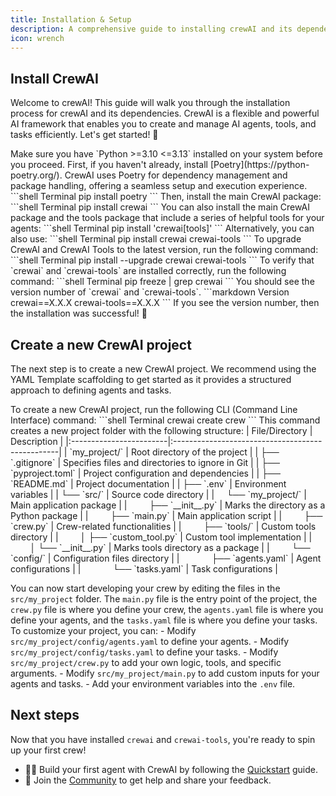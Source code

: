 ```yaml
---
title: Installation & Setup
description: A comprehensive guide to installing crewAI and its dependencies, including the latest updates and installation methods.
icon: wrench
---
```


## Install CrewAI

Welcome to crewAI! This guide will walk you through the installation process for crewAI and its dependencies. 
CrewAI is a flexible and powerful AI framework that enables you to create and manage AI agents, tools, and tasks efficiently. 
Let's get started! 🚀

<Tip>
    Make sure you have `Python >=3.10 <=3.13` installed on your system before you proceed.
</Tip>

<Steps>
    <Step title="Install Poetry">   
    First, if you haven't already, install [Poetry](https://python-poetry.org/). 
    CrewAI uses Poetry for dependency management and package handling, offering a seamless setup and execution experience.
    <CodeGroup>
    ```shell Terminal
    pip install poetry
    ```
    </CodeGroup>
    </Step>
    <Step title="Install CrewAI">
    Then, install the main CrewAI package:
    <CodeGroup>
    ```shell Terminal
    pip install crewai
    ```
    </CodeGroup>
    You can also install the main CrewAI package and the tools package that include a series of helpful tools for your agents:
    <CodeGroup>
    ```shell Terminal
    pip install 'crewai[tools]'
    ```
    </CodeGroup>
    Alternatively, you can also use:
    <CodeGroup>
    ```shell Terminal
    pip install crewai crewai-tools
    ```
    </CodeGroup>
    </Step>
    <Step title="Upgrade CrewAI">
    To upgrade CrewAI and CrewAI Tools to the latest version, run the following command:
    <CodeGroup>
    ```shell Terminal
    pip install --upgrade crewai crewai-tools
    ```
    </CodeGroup>
    </Step>
    <Step title="Verify the installation">
    To verify that `crewai` and `crewai-tools` are installed correctly, run the following command:
    <CodeGroup>
    ```shell Terminal
    pip freeze | grep crewai
    ```
    </CodeGroup>
    You should see the version number of `crewai` and `crewai-tools`.
    <CodeGroup>
    ```markdown Version
    crewai==X.X.X
    crewai-tools==X.X.X
    ```
    </CodeGroup>
    If you see the version number, then the installation was successful! 🎉
    </Step>
</Steps>

## Create a new CrewAI project

The next step is to create a new CrewAI project. 
We recommend using the YAML Template scaffolding to get started as it provides a structured approach to defining agents and tasks.

<Steps>
  <Step title="Create a new CrewAI project using the YAML Template Configuration">
  To create a new CrewAI project, run the following CLI (Command Line Interface) command:
  <CodeGroup>
      ```shell Terminal
      crewai create crew <project_name>
      ```
    </CodeGroup>
  This command creates a new project folder with the following structure:
    | File/Directory          | Description                                      |
    |:------------------------|:-------------------------------------------------|
    | `my_project/`           | Root directory of the project                    |
    | ├── `.gitignore`        | Specifies files and directories to ignore in Git |
    | ├── `pyproject.toml`    | Project configuration and dependencies           |
    | ├── `README.md`         | Project documentation                            |
    | ├── `.env`              | Environment variables                            |
    | └── `src/`              | Source code directory                            |
    | &nbsp;&nbsp;&nbsp;&nbsp;└── `my_project/` | Main application package                      |
    | &nbsp;&nbsp;&nbsp;&nbsp;&nbsp;&nbsp;&nbsp;&nbsp;├── `__init__.py` | Marks the directory as a Python package     |
    | &nbsp;&nbsp;&nbsp;&nbsp;&nbsp;&nbsp;&nbsp;&nbsp;├── `main.py`     | Main application script                    |
    | &nbsp;&nbsp;&nbsp;&nbsp;&nbsp;&nbsp;&nbsp;&nbsp;├── `crew.py`     | Crew-related functionalities                |
    | &nbsp;&nbsp;&nbsp;&nbsp;&nbsp;&nbsp;&nbsp;&nbsp;├── `tools/`      | Custom tools directory                      |
    | &nbsp;&nbsp;&nbsp;&nbsp;&nbsp;&nbsp;&nbsp;&nbsp;│   ├── `custom_tool.py` | Custom tool implementation              |
    | &nbsp;&nbsp;&nbsp;&nbsp;&nbsp;&nbsp;&nbsp;&nbsp;│   └── `__init__.py`    | Marks tools directory as a package       |
    | &nbsp;&nbsp;&nbsp;&nbsp;&nbsp;&nbsp;&nbsp;&nbsp;└── `config/`     | Configuration files directory               |
    | &nbsp;&nbsp;&nbsp;&nbsp;&nbsp;&nbsp;&nbsp;&nbsp;&nbsp;&nbsp;&nbsp;&nbsp;├── `agents.yaml`  | Agent configurations                    |
    | &nbsp;&nbsp;&nbsp;&nbsp;&nbsp;&nbsp;&nbsp;&nbsp;&nbsp;&nbsp;&nbsp;&nbsp;└── `tasks.yaml`   | Task configurations                      |

  You can now start developing your crew by editing the files in the `src/my_project` folder. 
  The `main.py` file is the entry point of the project, the `crew.py` file is where you define your crew, the `agents.yaml` file is where you define your agents, 
  and the `tasks.yaml` file is where you define your tasks.
  </Step>   
  <Step title="Customize your project">
  To customize your project, you can:
    - Modify `src/my_project/config/agents.yaml` to define your agents.
    - Modify `src/my_project/config/tasks.yaml` to define your tasks.
    - Modify `src/my_project/crew.py` to add your own logic, tools, and specific arguments.
    - Modify `src/my_project/main.py` to add custom inputs for your agents and tasks.
    - Add your environment variables into the `.env` file.
  </Step>
</Steps>

## Next steps

Now that you have installed `crewai` and `crewai-tools`, you're ready to spin up your first crew!

- 👨‍💻 Build your first agent with CrewAI by following the [Quickstart](/quickstart) guide.
- 💬 Join the [Community](https://community.crewai.com) to get help and share your feedback.
